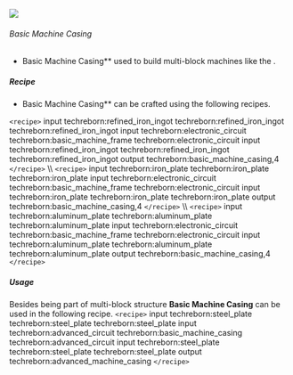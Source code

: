 ![](/mods/techreborn/basic_machine_casing.png)

###### Basic Machine Casing

- Basic Machine Casing** used to build multi-block machines like
        the
        <Mcitem id="techreborn:industrial_grinder"/>.

##### Recipe

- Basic Machine Casing** can be crafted using the following
        recipes.

`<recipe>` input techreborn:refined_iron_ingot
techreborn:refined_iron_ingot techreborn:refined_iron_ingot input
techreborn:electronic_circuit techreborn:basic_machine_frame
techreborn:electronic_circuit input techreborn:refined_iron_ingot
techreborn:refined_iron_ingot techreborn:refined_iron_ingot output
techreborn:basic_machine_casing,4 `</recipe>` \\\\
`<recipe>` input techreborn:iron_plate techreborn:iron_plate
techreborn:iron_plate input techreborn:electronic_circuit
techreborn:basic_machine_frame techreborn:electronic_circuit input
techreborn:iron_plate techreborn:iron_plate techreborn:iron_plate output
techreborn:basic_machine_casing,4 `</recipe>` \\\\
`<recipe>` input techreborn:aluminum_plate
techreborn:aluminum_plate techreborn:aluminum_plate input
techreborn:electronic_circuit techreborn:basic_machine_frame
techreborn:electronic_circuit input techreborn:aluminum_plate
techreborn:aluminum_plate techreborn:aluminum_plate output
techreborn:basic_machine_casing,4 `</recipe>`

##### Usage

Besides being part of multi-block structure **Basic Machine Casing**
can be used in the following recipe. `<recipe>` input
techreborn:steel_plate techreborn:steel_plate techreborn:steel_plate
input techreborn:advanced_circuit techreborn:basic_machine_casing
techreborn:advanced_circuit input techreborn:steel_plate
techreborn:steel_plate techreborn:steel_plate output
techreborn:advanced_machine_casing `</recipe>`
